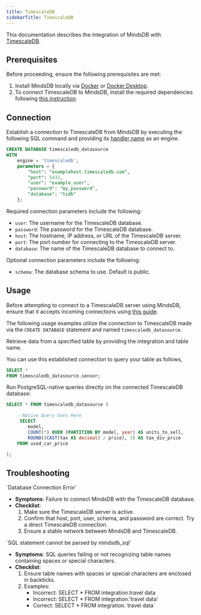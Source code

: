 ```yaml
---
title: TimescaleDB
sidebarTitle: TimescaleDB
---
```


This documentation describes the integration of MindsDB with [TimescaleDB](https://docs.timescale.com).

## Prerequisites

Before proceeding, ensure the following prerequisites are met:

1. Install MindsDB locally via [Docker](/setup/self-hosted/docker) or [Docker Desktop](/setup/self-hosted/docker-desktop).
2. To connect TimescaleDB to MindsDB, install the required dependencies following [this instruction](/setup/self-hosted/docker#install-dependencies).

## Connection

Establish a connection to TimescaleDB from MindsDB by executing the following SQL command and providing its [handler name](https://github.com/mindsdb/mindsdb/tree/main/mindsdb/integrations/handlers/timescaledb_handler) as an engine.

```sql
CREATE DATABASE timescaledb_datasource
WITH
    engine = 'timescaledb',
    parameters = {
        "host": "examplehost.timescaledb.com",
        "port": 5432,
        "user": "example_user",
        "password": "my_password",
        "database": "tsdb"
    };
```


Required connection parameters include the following:

*    `user`: The username for the TimescaleDB database.
*    `password`: The password for the TimescaleDB database.
*    `host`: The hostname, IP address, or URL of the TimescaleDB server.
*    `port`: The port number for connecting to the TimescaleDB server.
*    `database`: The name of the TimescaleDB database to connect to.

Optional connection parameters include the following:

*    `schema`: The database schema to use. Default is public.


## Usage

Before attempting to connect to a TimescaleDB server using MindsDB, ensure that it accepts incoming connections using [this guide](https://docs.timescale.com/latest/getting-started/setup/remote-connections/).

The following usage examples utilize the connection to TimescaleDB made via the `CREATE DATABASE` statement and named `timescaledb_datasource`.

Retrieve data from a specified table by providing the integration and table name.


You can use this established connection to query your table as follows,

```sql
SELECT *
FROM timescaledb_datasource.sensor;
```

Run PostgreSQL-native queries directly on the connected TimescaleDB database:

```sql
SELECT * FROM timescaledb_datasource (

    --Native Query Goes Here
     SELECT 
        model, 
        COUNT(*) OVER (PARTITION BY model, year) AS units_to_sell, 
        ROUND((CAST(tax AS decimal) / price), 3) AS tax_div_price
    FROM used_car_price

);
```

## Troubleshooting

<Warning>
`Database Connection Error`

* **Symptoms**: Failure to connect MindsDB with the TimescaleDB database.
* **Checklist**:
    1. Make sure the TimescaleDB server is active.
    2. Confirm that host, port, user, schema, and password are correct. Try a direct TimescaleDB connection.
    3. Ensure a stable network between MindsDB and TimescaleDB.
</Warning>

<Warning>
`SQL statement cannot be parsed by mindsdb_sql`

* **Symptoms**: SQL queries failing or not recognizing table names containing spaces or special characters.
* **Checklist**:
    1. Ensure table names with spaces or special characters are enclosed in backticks.
    2. Examples:
        * Incorrect: SELECT * FROM integration.travel data
        * Incorrect: SELECT * FROM integration.'travel data'
        * Correct: SELECT * FROM integration.\`travel data\`
</Warning>